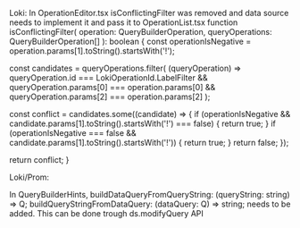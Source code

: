 Loki: 
In OperationEditor.tsx isConflictingFilter was removed and data source needs to implement it and pass it to OperationList.tsx
function isConflictingFilter(
  operation: QueryBuilderOperation,
  queryOperations: QueryBuilderOperation[]
): boolean {
  const operationIsNegative = operation.params[1].toString().startsWith('!');

  const candidates = queryOperations.filter(
    (queryOperation) =>
      queryOperation.id === LokiOperationId.LabelFilter &&
      queryOperation.params[0] === operation.params[0] &&
      queryOperation.params[2] === operation.params[2]
  );

  const conflict = candidates.some((candidate) => {
    if (operationIsNegative && candidate.params[1].toString().startsWith('!') === false) {
      return true;
    }
    if (operationIsNegative === false && candidate.params[1].toString().startsWith('!')) {
      return true;
    }
    return false;
  });

  return conflict;
}

Loki/Prom: 

In QueryBuilderHints, 
  buildDataQueryFromQueryString: (queryString: string) => Q;
  buildQueryStringFromDataQuery: (dataQuery: Q) => string;
needs to be added. This can be done trough ds.modifyQuery API

